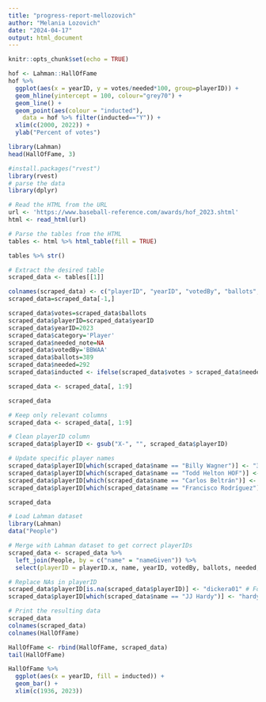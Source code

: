 ---
title: "progress-report-mellozovich"
author: "Melania Lozovich"
date: "2024-04-17"
output: html_document
---

```{r setup, include=FALSE}
knitr::opts_chunk$set(echo = TRUE)
```

```{r}
hof <- Lahman::HallOfFame
hof %>% 
  ggplot(aes(x = yearID, y = votes/needed*100, group=playerID)) +
  geom_hline(yintercept = 100, colour="grey70") + 
  geom_line() +
  geom_point(aes(colour = "inducted"), 
    data = hof %>% filter(inducted=="Y")) +
  xlim(c(2000, 2022)) +
  ylab("Percent of votes")
```
```{r}
library(Lahman)
head(HallOfFame, 3)
```

```{r}
#install.packages("rvest")
library(rvest)
# parse the data
library(dplyr)

# Read the HTML from the URL
url <- 'https://www.baseball-reference.com/awards/hof_2023.shtml'
html <- read_html(url)

# Parse the tables from the HTML
tables <- html %>% html_table(fill = TRUE)

tables %>% str()
```

```{r}
# Extract the desired table
scraped_data <- tables[[1]]

colnames(scraped_data) <- c("playerID", "yearID", "votedBy", "ballots", "needed", "votes", "inducted", "category", "needed_note")
scraped_data=scraped_data[-1,]

scraped_data$votes=scraped_data$ballots
scraped_data$playerID=scraped_data$yearID
scraped_data$yearID=2023
scraped_data$category='Player'
scraped_data$needed_note=NA
scraped_data$votedBy='BBWAA'
scraped_data$ballots=389
scraped_data$needed=292
scraped_data$inducted <- ifelse(scraped_data$votes > scraped_data$needed, "Y", "N")

scraped_data <- scraped_data[, 1:9]

scraped_data
```

```{r}
# Keep only relevant columns
scraped_data <- scraped_data[, 1:9]

# Clean playerID column
scraped_data$playerID <- gsub("X-", "", scraped_data$playerID)

# Update specific player names
scraped_data$playerID[which(scraped_data$name == "Billy Wagner")] <- "3"
scraped_data$playerID[which(scraped_data$name == "Todd Helton HOF")] <- "Todd Helton"
scraped_data$playerID[which(scraped_data$name == "Carlos Beltrán")] <- "6"
scraped_data$playerID[which(scraped_data$name == "Francisco Rodríguez")] <- "15"

scraped_data
```


```{r}
# Load Lahman dataset
library(Lahman)
data("People")

# Merge with Lahman dataset to get correct playerIDs
scraped_data <- scraped_data %>%
  left_join(People, by = c("name" = "nameGiven")) %>%
  select(playerID = playerID.x, name, yearID, votedBy, ballots, needed, votes, inducted, category) 

# Replace NAs in playerID
scraped_data$playerID[is.na(scraped_data$playerID)] <- "dickera01" # For missing playerID
scraped_data$playerID[which(scraped_data$name == "JJ Hardy")] <- "hardyjj01" # For JJ Hardy

# Print the resulting data
scraped_data
colnames(scraped_data)
colnames(HallOfFame)
```

```{r}
HallOfFame <- rbind(HallOfFame, scraped_data)
tail(HallOfFame)

HallOfFame %>% 
  ggplot(aes(x = yearID, fill = inducted)) +
  geom_bar() +
  xlim(c(1936, 2023))
```
